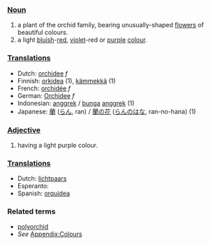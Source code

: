===[[Noun]]===
#a plant of the orchid family, bearing unusually-shaped [[flower]]s of beautiful colours.
#a light [[blue|bluish]]-[[red]], [[violet]]-red or [[purple]] [[color|colour]].

===[[Translation]]s===
*Dutch: [[orchidee]] ''f''
*Finnish: [[orkidea]] (1), [[kämmekkä]] (1)
*French: [[orchidée]] ''f''
*German: [[Orchidee]] ''f''
*Indonesian: [[anggrek]] / [[bunga]] [[anggrek]] (1)
*Japanese: [[蘭]] ([[らん]], ran) / [[蘭の花]] ([[らんのはな]], ran-no-hana) (1)

===[[Adjective]]===
#having a light purple colour.

===[[Translation]]s===
*Dutch: [[lichtpaars]]
*Esperanto: [[]]
*Spanish: [[orquídea]]

===Related terms===
*[[polyorchid]]
*''See'' [[Wiktionary_Appendix:Colours|Appendix:Colours]]